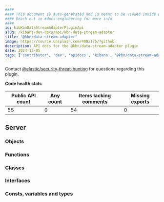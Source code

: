```yaml
---
####
#### This document is auto-generated and is meant to be viewed inside our experimental, new docs system.
#### Reach out in #docs-engineering for more info.
####
id: kibKbnDataStreamAdapterPluginApi
slug: /kibana-dev-docs/api/kbn-data-stream-adapter
title: "@kbn/data-stream-adapter"
image: https://source.unsplash.com/400x175/?github
description: API docs for the @kbn/data-stream-adapter plugin
date: 2024-12-05
tags: ['contributor', 'dev', 'apidocs', 'kibana', '@kbn/data-stream-adapter']
---
```




Contact [@elastic/security-threat-hunting](https://github.com/orgs/elastic/teams/security-threat-hunting) for questions regarding this plugin.

**Code health stats**

| Public API count  | Any count | Items lacking comments | Missing exports |
|-------------------|-----------|------------------------|-----------------|
| 55 | 0 | 54 | 0 |

## Server

### Objects
<DocDefinitionList data={kbnDataStreamAdapterObj.server.objects}/>

### Functions
<DocDefinitionList data={kbnDataStreamAdapterObj.server.functions}/>

### Classes
<DocDefinitionList data={kbnDataStreamAdapterObj.server.classes}/>

### Interfaces
<DocDefinitionList data={kbnDataStreamAdapterObj.server.interfaces}/>

### Consts, variables and types
<DocDefinitionList data={kbnDataStreamAdapterObj.server.misc}/>

